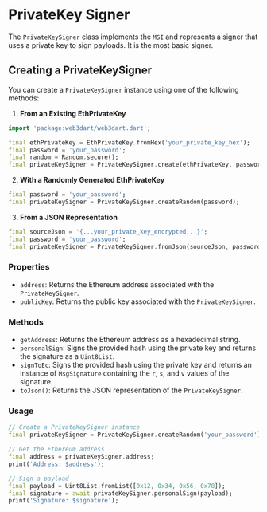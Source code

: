 # PrivateKey Signer

The `PrivateKeySigner` class implements the `MSI` and represents a signer that uses a private key to sign payloads. It is the most basic signer.

## Creating a PrivateKeySigner

You can create a `PrivateKeySigner` instance using one of the following methods:

1. **From an Existing EthPrivateKey**

```dart
import 'package:web3dart/web3dart.dart';

final ethPrivateKey = EthPrivateKey.fromHex('your_private_key_hex');
final password = 'your_password';
final random = Random.secure();
final privateKeySigner = PrivateKeySigner.create(ethPrivateKey, password, random);
```

2. **With a Randomly Generated EthPrivateKey**

```dart
final password = 'your_password';
final privateKeySigner = PrivateKeySigner.createRandom(password);
```

3. **From a JSON Representation**

```dart
final sourceJson = '{...your_private_key_encrypted...}';
final password = 'your_password';
final privateKeySigner = PrivateKeySigner.fromJson(sourceJson, password);
```

### Properties

- `address`: Returns the Ethereum address associated with the `PrivateKeySigner`.
- `publicKey`: Returns the public key associated with the `PrivateKeySigner`.

### Methods

- `getAddress`: Returns the Ethereum address as a hexadecimal string.
- `personalSign`: Signs the provided hash using the private key and returns the signature as a `Uint8List`.
- `signToEc`: Signs the provided hash using the private key and returns an instance of `MsgSignature` containing the `r`, `s`, and `v` values of the signature.
- `toJson()`: Returns the JSON representation of the `PrivateKeySigner`.

### Usage

```dart
// Create a PrivateKeySigner instance
final privateKeySigner = PrivateKeySigner.createRandom('your_password');

// Get the Ethereum address
final address = privateKeySigner.address;
print('Address: $address');

// Sign a payload
final payload = Uint8List.fromList([0x12, 0x34, 0x56, 0x78]);
final signature = await privateKeySigner.personalSign(payload);
print('Signature: $signature');
```

